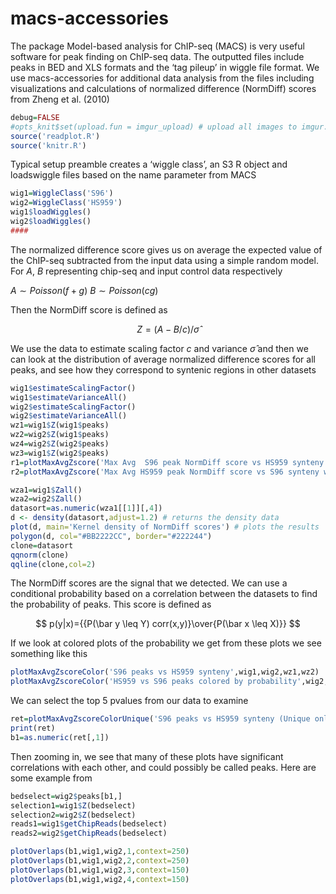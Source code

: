 macs-accessories
================

The package Model-based analysis for ChIP-seq (MACS) is very useful software for peak finding on ChIP-seq data. The outputted files include peaks in BED and XLS formats and the 'tag pileup' in wiggle file format. We use macs-accessories for additional data analysis from the files including visualizations and calculations of normalized difference (NormDiff) scores from Zheng et al. (2010)

```r
debug=FALSE
#opts_knit$set(upload.fun = imgur_upload) # upload all images to imgur.com
source('readplot.R')
source('knitr.R')
```

Typical setup preamble creates a 'wiggle class', an S3 R object and loadswiggle files based on the name parameter from MACS

```r
wig1=WiggleClass('S96')
wig2=WiggleClass('HS959')
wig1$loadWiggles()
wig2$loadWiggles()
####
```


The normalized difference score gives us on average the expected value of the ChIP-seq subtracted from the input data using a simple random model. For $A$, $B$ representing chip-seq and input control data respectively

$A\sim Poisson(f+g)$
$B\sim Poisson(cg)$

Then the NormDiff score is defined as

$$Z=(A-B/c)/\hat\sigma$$

We use the data to estimate scaling factor $c$ and variance $\hat\sigma$ and then we can look at the distribution of average normalized difference scores for all peaks, and see how they correspond to syntenic regions in other datasets


```r
wig1$estimateScalingFactor()  
wig1$estimateVarianceAll()   
wig2$estimateScalingFactor()   
wig2$estimateVarianceAll()
wz1=wig1$Z(wig1$peaks)
wz2=wig2$Z(wig1$peaks)
wz4=wig2$Z(wig2$peaks)
wz3=wig1$Z(wig2$peaks)
r1=plotMaxAvgZscore('Max Avg  S96 peak NormDiff score vs HS959 synteny w=100', wig1, wig2, wz1, wz2,'#bb0000', '#001199')
r2=plotMaxAvgZscore('Max Avg HS959 peak NormDiff score vs S96 synteny w=100', wig2, wig1, wz4, wz3, '#bb0000','#009900')
```



```r
wza1=wig1$Zall()
wza2=wig2$Zall()
datasort=as.numeric(wza1[[1]][,4])
d <- density(datasort,adjust=1.2) # returns the density data
plot(d, main='Kernel density of NormDiff scores') # plots the results 
polygon(d, col="#BB2222CC", border="#222244")
clone=datasort
qqnorm(clone)
qqline(clone,col=2)
```


The NormDiff scores are the signal that we detected. We can use a conditional probability based on a correlation between the datasets to find the probability of peaks. This score is defined as

$$ p(y|x)={{P(\bar y \leq Y) corr(x,y)}\over{P(\bar x \leq X)}} $$


If we look at colored plots of the probability we get from these plots we see something like this

```r

plotMaxAvgZscoreColor('S96 peaks vs HS959 synteny',wig1,wig2,wz1,wz2)
plotMaxAvgZscoreColor('HS959 vs S96 peaks colored by probability',wig2,wig1,wz4,wz3)
```


We can select the top 5 pvalues from our data to examine
```r
ret=plotMaxAvgZscoreColorUnique('S96 peaks vs HS959 synteny (Unique only)',wig1,wig2,wz1,wz2)
print(ret)
b1=as.numeric(ret[,1])
```

Then zooming in, we see that many of these plots have significant correlations with each other, and could possibly be called peaks. Here are some example from

```r
bedselect=wig2$peaks[b1,]
selection1=wig1$Z(bedselect)
selection2=wig2$Z(bedselect)
reads1=wig1$getChipReads(bedselect)
reads2=wig2$getChipReads(bedselect)

plotOverlaps(b1,wig1,wig2,1,context=250)
plotOverlaps(b1,wig1,wig2,2,context=250)
plotOverlaps(b1,wig1,wig2,3,context=150)
plotOverlaps(b1,wig1,wig2,4,context=150)
```